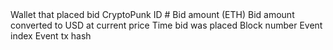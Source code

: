 <ParamField path="bidder">
Wallet that placed bid
</ParamField>
<ParamField path="punk_id">
CryptoPunk ID #
</ParamField>
<ParamField path="bid_amount_eth">
Bid amount (ETH)
</ParamField>
<ParamField path="bid_amount_current_usd">
Bid amount converted to USD at current price
</ParamField>
<ParamField path="evt_block_time">
Time bid was placed
</ParamField>
<ParamField path="evt_block_number">
Block number
</ParamField>
<ParamField path="evt_index">
Event index
</ParamField>
<ParamField path="evt_tx_hash">
Event tx hash
</ParamField>
